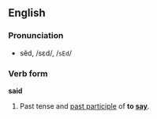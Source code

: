 ==English==
=== Pronunciation ===
*sĕd, /sεd/, /<tt>sEd</tt>/

===Verb form===
'''said'''

#Past tense and [[past participle]] of '''to [[say]]'''.

<!--Do not translate verb forms: put these into the conjugations of the verbs for each language.
=== Translations ===
*[[Dutch]]: [[zegde]], [[zegden]], [[zei]], [[zeiden]]
*[[Esperanto]]: [[diris]]
*[[German]]: [[sagte]], [[sagten]]
*[[Manchu]]: ([[sehe]]), ([[henduhe]])
*[[Persian]]: [[گُفت]] (goft) ''3.S''
*[[Portuguese]]: [[disse]], [[disseste]],[[dissémos]],[[disseram]]
*[[Spanish]]: [[dije]] ''1.S'', [[dijiste]] ''2.S'', [[dijo]] ''3.S'', [[dijimos]] ''1.P'', [[dijeis]] / [[dijeron]] ''2.P'', [[dijeron]] ''3.P''

=== Verb ===

'''said'''

# past participle of to [[say]]

==== Translations ====
*Dutch: [[gezegd]]
*Esperanto: [[dirita]], [[dirata]]
*French: [[dit]]
*German: [[gesagt]]
*Italian: [[detto]]
*Persian: [[گُفتِه]] (gofte)
*Portuguese: [[dito]]
*Spanish: [[dicho]]
-->